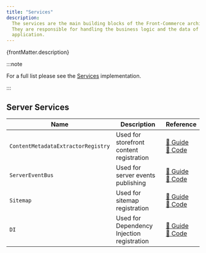 ```yaml
---
title: "Services"
description:
  The services are the main building blocks of the Front-Commerce architecture.
  They are responsible for handling the business logic and the data of the
  application.
---
```


<p>{frontMatter.description}</p>

:::note

For a full list please see the
[Services](https://gitlab.blackswift.cloud/front-commerce/front-commerce/-/blob/main/packages/core/services/Services.ts)
implementation.

:::

## Server Services

| Name                               | Description                                | Reference                                                                                                                                                                                                                                                                            |
| ---------------------------------- | ------------------------------------------ | ------------------------------------------------------------------------------------------------------------------------------------------------------------------------------------------------------------------------------------------------------------------------------------ |
| `ContentMetadataExtractorRegistry` | Used for storefront content registration   | [📖 Guide](/docs/3.x/guides/magic-button/x-ray#register-the-extractor-in-the-contentmetadataextractorregistry) <br/> [🔗 Code](https://gitlab.blackswift.cloud/front-commerce/front-commerce/-/blob/main/packages/core/services/implementations/ContentMetadataExtractorRegistry.ts) |
| `ServerEventBus`                   | Used for server events publishing          | [📖 Guide](/docs/3.x/guides/server-side-events/create-an-event#use-the-event) <br/> [🔗 Code](https://gitlab.blackswift.cloud/front-commerce/front-commerce/-/blob/main/packages/core/services/implementations/ServerEventBus.ts)                                                    |
| `Sitemap`                          | Used for sitemap registration              | [📖 Guide](/docs/3.x/guides/customize-the-generated-sitemap) <br/> [🔗 Code](https://gitlab.blackswift.cloud/front-commerce/front-commerce/-/blob/fb44e8f8510a0704e79898739206b283b5585535/packages/core/services/implementations/SitemapService/SitemapService.ts)                  |
| `DI`                               | Used for Dependency Injection registration | [📖 Guide](/docs/3.x/guides/dependency-injection) <br/> [🔗 Code](https://gitlab.blackswift.cloud/front-commerce/front-commerce/-/blob/5d65488bc7ed845df7b5e6be82afdf447526c95c/packages/core/services/implementations/DependencyInjection.ts)                                       |
